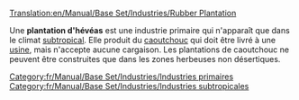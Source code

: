 [[Translation:en/Manual/Base Set/Industries/Rubber Plantation]]

{{fr/Manual/Base Set/Industries/Industries|image=en/Manual/Base Set/Industries/Rubberplantation.png
|nom=Plantation d'hévéas
|climats=[[fr/Manual/Climat#subtropical|Subtropical]].
|accepte=Rien
|produit=[[fr/Manual/Base Set/Cargos/Caoutchouc|Caoutchouc]]
|notes=Absent des autres [[fr/Manual/Climat|climats]]
}}

Une '''plantation d'hévéas''' est une industrie primaire qui n'apparaît que dans le climat [[fr/Manual/Climat#subtropical|subtropical]]. Elle produit du [[fr/Manual/Base Set/Cargos/Caoutchouc|caoutchouc]] qui doit être livré à une [[fr/Manual/Base Set/Industries/Usine|usine]], mais n'accepte aucune cargaison. Les plantations de caoutchouc ne peuvent être construites que dans les zones herbeuses non désertiques.

{{fr/Manual/Base Set/Industries/Navbox Industries}}

[[Category:fr/Manual/Base Set/Industries/Industries primaires]]
[[Category:fr/Manual/Base Set/Industries/Industries subtropicales]]